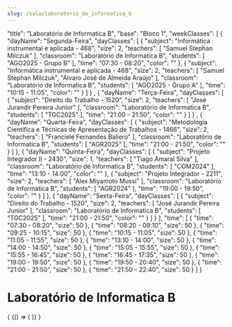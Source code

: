 ```yaml
---
slug: /sala/laboratorio_de_informatica_b
---
```


  "title": "Laboratório de Informatica B",
  "base": "Bloco 1",
  "weekClasses": [
    {
      "dayName": "Segunda-Feira",
      "dayClasses": [
        {
          "subject": "Informática instrumental e aplicada - 468",
          "size": 2,
          "teachers": [
            "Samuel Stephan Milczuk"
          ],
          "classroom": "Laboratório de Informatica B",
          "students": [
            "AGO2025 - Grupo B"
          ],
          "time": "07:30 - 08:20",
          "color": ""
        },
        {
          "subject": "Informática instrumental e aplicada - 468",
          "size": 2,
          "teachers": [
            "Samuel Stephan Milczuk",
            "Álvaro José de Almeida Araújo"
          ],
          "classroom": "Laboratório de Informatica B",
          "students": [
            "AGO2025 - Grupo A"
          ],
          "time": "10:15 - 11:05",
          "color": ""
        }
      ]
    }
    ,
    {
      "dayName": "Terça-Feira",
      "dayClasses": [
        {
          "subject": "Direito do Trabalho - 1520",
          "size": 2,
          "teachers": [
            "José Jurandir Pereira Junior"
          ],
          "classroom": "Laboratório de Informatica B",
          "students": [
            "TGC2025"
          ],
          "time": "21:00 - 21:50",
          "color": ""
        }
      ]
    }
    ,
    {
      "dayName": "Quarta-Feira",
      "dayClasses": [
        {
          "subject": "Metodologia Científica e Técnicas de Apresentação de Trabalhos - 1466",
          "size": 2,
          "teachers": [
            "Franciele Fernandes Baliero"
          ],
          "classroom": "Laboratório de Informatica B",
          "students": [
            "AGR2025"
          ],
          "time": "21:00 - 21:50",
          "color": ""
        }
      ]
    },
    {
      "dayName": "Quinta-Feira",
      "dayClasses": [
        {
          "subject": "Projeto Integrador II - 2430",
          "size": 1,
          "teachers": [
            "Tiago Amaral Silva"
          ],
          "classroom": "Laboratório de Informatica B",
          "students": [
            "COM2024"
          ],
          "time": "13:10 - 14:00",
          "color": ""
        },
        {
          "subject": "Projeto Integrador - 2211",
          "size": 2,
          "teachers": [
            "Alex Miyamoto Mussi"
          ],
          "classroom": "Laboratório de Informatica B",
          "students": [
            "AGR2024"
          ],
          "time": "19:00 - 19:50",
          "color": ""
        }
      ]
    },
    {
      "dayName": "Sexta-Feira",
      "dayClasses": [
        {
          "subject": "Direito do Trabalho - 1520",
          "size": 2,
          "teachers": [
            "José Jurandir Pereira Junior"
          ],
          "classroom": "Laboratório de Informatica B",
          "students": [
            "TGC2025"
          ],
          "time": "21:00 - 21:50",
          "color": ""
        }
      ]
    }
  ],
  "time": [
    {
      "time": "07:30 - 08:20",
      "size": 50
    },
    {
      "time": "08:20 - 09:10",
      "size": 50
    },
    {
      "time": "09:25 - 10:15",
      "size": 50
    },
    {
      "time": "10:15 - 11:05",
      "size": 50
    },
    {
      "time": "11:05 - 11:55",
      "size": 50
    },
    {
      "time": "13:10 - 14:00",
      "size": 50
    },
    {
      "time": "14:00 - 14:50",
      "size": 50
    },
    {
      "time": "15:05 - 15:55",
      "size": 50
    },
    {
      "time": "15:55 - 16:45",
      "size": 50
    },
    {
      "time": "16:45 - 17:35",
      "size": 50
    },
    {
      "time": "19:00 - 19:50",
      "size": 50
    },
    {
      "time": "19:50 - 20:40",
      "size": 50
    },
    {
      "time": "21:00 - 21:50",
      "size": 50
    },
    {
      "time": "21:50 - 22:40",
      "size": 50
    }
  ]
}

# Laboratório de Informatica B

<div>
  {
    <BrowserOnly>
      {() => (
        <Grid
          title={data.title}
          weekClasses={data.weekClasses}
          time={data.time}
        />
      )}
    </BrowserOnly>
  }
</div>
